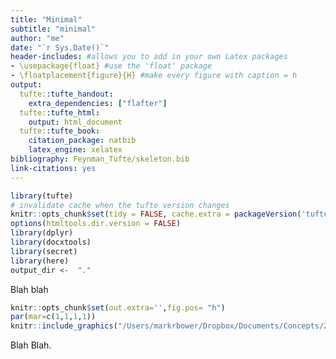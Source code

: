 ```yaml
---
title: "Minimal"
subtitle: "minimal"
author: "me"
date: "`r Sys.Date()`"
header-includes: #allows you to add in your own Latex packages
- \usepackage{float} #use the 'float' package
- \floatplacement{figure}{H} #make every figure with caption = h
output:
  tufte::tufte_handout:
    extra_dependencies: ["flafter"]
  tufte::tufte_html:
    output: html_document
  tufte::tufte_book:
    citation_package: natbib
    latex_engine: xelatex
bibliography: Feynman_Tufte/skeleton.bib
link-citations: yes
---
```

```r
library(tufte)
# invalidate cache when the tufte version changes
knitr::opts_chunk$set(tidy = FALSE, cache.extra = packageVersion('tufte'))
options(htmltools.dir.version = FALSE)
library(dplyr)
library(docxtools)
library(secret)
library(here)
output_dir <-  "."
```

Blah blah

```r
knitr::opts_chunk$set(out.extra='',fig.pos= "h")
par(mar=c(1,1,1,1))
knitr::include_graphics("/Users/markrbower/Dropbox/Documents/Concepts/2019_11_19_NetworkParameterOutlier/NPO/Presentation/Figures/NPO_schematic.pdf")
```

Blah Blah.
